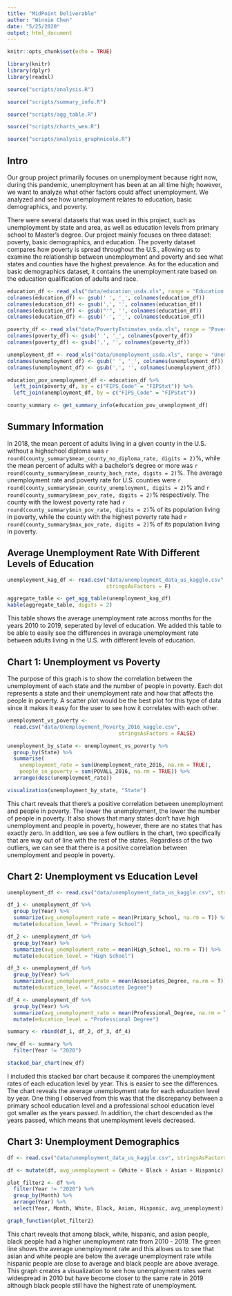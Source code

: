 ```yaml
---
title: "MidPoint Deliverable"
author: "Winnie Chen"
date: "5/25/2020"
output: html_document
---
```


```r
knitr::opts_chunk$set(echo = TRUE)

```

```r
library(knitr)
library(dplyr)
library(readxl)

source("scripts/analysis.R")

source("scripts/summary_info.R")

source("scripts/agg_table.R")

source("scripts/charts_wen.R")

source("scripts/analysis_graphnicole.R")
```

## Intro
Our group project primarily focuses on unemployment because right now, during this pandemic, unemployment has been at an all time high; however, we want to analyze what other factors could affect unemployment. We analyzed and see how unemployment relates to education, basic demographics, and poverty. 

There were several datasets that was used in this project, such as unemployment by state and area, as well as education levels from primary school to Master's degree. Our project mainly focuses on three dataset: poverty, basic demographics, and education. The poverty dataset compares how poverty is spread throughout the U.S., allowing us to examine the relationship between unemployment and poverty and see what states and counties have the highest prevalence. As for the education and basic demographics dataset, it contains the unemployment rate based on the education qualification of adults and race.

```r
education_df <- read_xls("data/education_usda.xls", range = "Education 1970 to 2018!A5:AU3288")
colnames(education_df) <- gsub(' ', '_', colnames(education_df))
colnames(education_df) <- gsub(',', '', colnames(education_df))
colnames(education_df) <- gsub("'", '', colnames(education_df))
colnames(education_df) <- gsub('-', '_', colnames(education_df))

poverty_df <- read_xls("data/PovertyEstimates_usda.xls", range = "Poverty Data 2018!A5:AB3198")
colnames(poverty_df) <- gsub(' ', '_', colnames(poverty_df))
colnames(poverty_df) <- gsub(',', '', colnames(poverty_df))

unemployment_df <- read_xls("data/Unemployment_usda.xls", range = "Unemployment Med HH Income!A8:CJ3283")
colnames(unemployment_df) <- gsub(' ', '_', colnames(unemployment_df))
colnames(unemployment_df) <- gsub(',', '', colnames(unemployment_df))

education_pov_unemployment_df <- education_df %>%
  left_join(poverty_df, by = c("FIPS_Code" = "FIPStxt")) %>%
  left_join(unemployment_df, by = c("FIPS_Code" = "FIPStxt"))

county_summary <- get_summary_info(education_pov_unemployment_df)
```

## Summary Information
In 2018, the mean percent of adults living in a given county in the U.S.
without a highschool diploma was 
`r round(county_summary$mean_county_no_diploma_rate, digits = 2)`%,
while the mean percent of adults with a bachelor's degree or more was
`r round(county_summary$mean_county_bach_rate, digits = 2)`%. The average
unemployment rate and poverty rate for U.S. counties were
`r round(county_summary$mean_county_unemployment, digits = 2)`% and
`r round(county_summary$mean_pov_rate, digits = 2)`% respectively.
The county with the lowest poverty rate had
`r round(county_summary$min_pov_rate, digits = 2)`% of its population
living in poverty, while the county with the highest poverty rate had
`r round(county_summary$max_pov_rate, digits = 2)`% of its population living
in poverty.

## Average Unemployment Rate With Different Levels of Education
```r
unemployment_kag_df <- read.csv("data/unemployment_data_us_kaggle.csv",
                                stringsAsFactors = F)

aggregate_table <- get_agg_table(unemployment_kag_df)
kable(aggregate_table, digits = 2)
```

This table shows the average unemployment rate across months for the years 2010 to 2019, seperated by level of education. We added this table to be able to easily see the differences in average unemployment rate between adults living in the U.S. with different levels of education.

## Chart 1: Unemployment vs Poverty

The purpose of this graph is to show the correlation between the unemployment of each state and the number of people in poverty. Each dot represents a state and their unemployment rate and how that affects the people in poverty. A scatter plot would be the best plot for this type of data since it makes it easy for the user to see how it correlates with each other. 

```r
unemployment_vs_poverty <- 
  read.csv("data/Unemployement_Poverty_2016_kaggle.csv",
                                    stringsAsFactors = FALSE)

unemployment_by_state <- unemployment_vs_poverty %>%
  group_by(State) %>%
  summarise(
    unemployment_rate = sum(Unemployment_rate_2016, na.rm = TRUE),
    people_in_poverty = sum(POVALL_2016, na.rm = TRUE)) %>%
  arrange(desc(unemployment_rate))

visualization(unemployment_by_state, "State")

```

This chart reveals that there's a positive correlation between unemployment and people in poverty. The lower the unemployment, the lower the number of people in poverty. It also shows that many states don't have high unemployment and people in poverty, however, there are no states that has exactly zero. In addition, we see a few outliers in the chart, two specifically that are way out of line with the rest of the states. Regardless of the two outliers, we can see that there is a positive correlation between unemployment and people in poverty.

## Chart 2: Unemployment vs Education Level

```r
unemployment_df <- read.csv("data/unemployment_data_us_kaggle.csv", stringsAsFactors = FALSE)

df_1 <- unemployment_df %>%
  group_by(Year) %>%
  summarize(avg_unemployment_rate = mean(Primary_School, na.rm = T)) %>%
  mutate(education_level = "Primary School")

df_2 <- unemployment_df %>%
  group_by(Year) %>%
  summarize(avg_unemployment_rate = mean(High_School, na.rm = T)) %>%
  mutate(education_level = "High School")

df_3 <- unemployment_df %>%
  group_by(Year) %>%
  summarize(avg_unemployment_rate = mean(Associates_Degree, na.rm = T)) %>%
  mutate(education_level = "Associates Degree")

df_4 <- unemployment_df %>%
  group_by(Year) %>%
  summarize(avg_unemployment_rate = mean(Professional_Degree, na.rm = T)) %>%
  mutate(education_level = "Professional Degree")

summary <- rbind(df_1, df_2, df_3, df_4)

new_df <- summary %>%
  filter(Year != "2020")

stacked_bar_chart(new_df)
```

I included this stacked bar chart because it compares the unemployment rates of each education level by year. This is easier to see the differences. The chart reveals the average unemployment rate for each education level by year. One thing I observed from this was that the discrepancy between a primary school education level and a professional school education level got smaller as the years passed. In addition, the chart descended as the years passed, which means that unemployment levels decreased.

## Chart 3: Unemployment Demographics

```r
df <- read.csv("data/unemployment_data_us_kaggle.csv", stringsAsFactors = FALSE)

df <- mutate(df, avg_unemployment = (White + Black + Asian + Hispanic) / 4)

plot_filter2 <- df %>%
  filter(Year != "2020") %>%
  group_by(Month) %>%
  arrange(Year) %>%
  select(Year, Month, White, Black, Asian, Hispanic, avg_unemployment)

graph_function(plot_filter2)
```

This chart reveals that among black, white, hispanic, and asian people, black people had a higher unemployment rate from 2010 - 2019. The green line shows the average unemployment rate and this allows us to see that asian and white people are below the average unemployment rate while hispanic people are close to average and black people are above average. This graph creates a visualization to see how unemployment rates were widespread in 2010 but have become closer to the same rate in 2019 although black people still have the highest rate of unemployment. 
